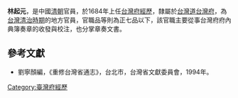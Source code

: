 '''林起元'''，是中國[[清朝|清朝]]官員，於1684年上任[[台灣府經歷|台灣府經歷]]，隸屬於[[台灣道|台灣道]][[台灣府|台灣府]]，為[[台灣清治時期|台灣清治時期]]的地方官員，官職品等則為正七品以下，該官職主要從事台灣府府內典簿奏章的收發與校注，也分掌章奏文書。

==參考文獻==
*劉寧顏編，《重修台灣省通志》，台北市，台灣省文獻委員會，1994年。
{{start box}}
{{s-before|—}}
{{s-title|[[台灣府經歷|台灣府經歷]]|1684年上任}}
{{s-after|[[方逢月|方逢月]]}}
{{end box}}
{{清朝人物小作品}}

[[Category:臺灣府經歷|Category:臺灣府經歷]]